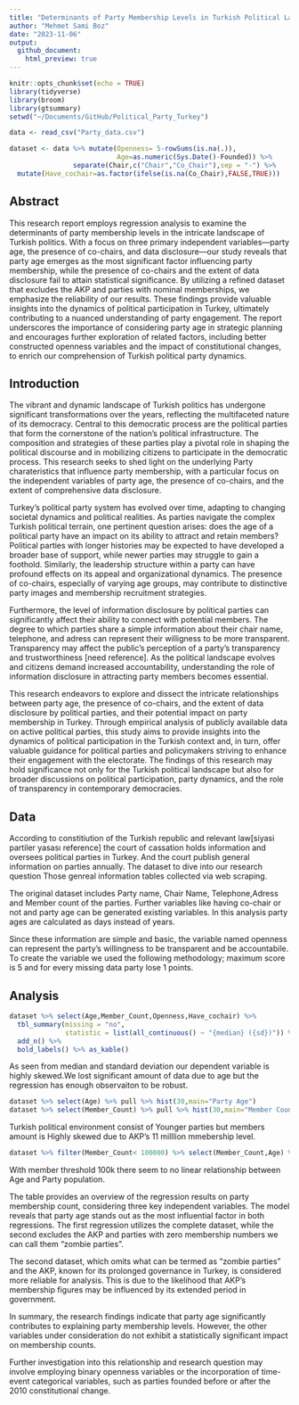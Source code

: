 ```yaml
---
title: "Determinants of Party Membership Levels in Turkish Political Landscape"
author: "Mehmet Sami Boz"
date: "2023-11-06"
output:
  github_document:
    html_preview: true
---
```



```r
knitr::opts_chunk$set(echo = TRUE)
library(tidyverse)
library(broom)
library(gtsummary)
setwd("~/Documents/GitHub/Political_Party_Turkey")
```

```r

data <- read_csv("Party_data.csv")

dataset <- data %>% mutate(Openness= 5-rowSums(is.na(.)),
                           Age=as.numeric(Sys.Date()-Founded)) %>% 
                separate(Chair,c("Chair","Co_Chair"),sep = "-") %>% 
  mutate(Have_cochair=as.factor(ifelse(is.na(Co_Chair),FALSE,TRUE)))
```



## Abstract

This research report employs regression analysis to examine the determinants of party membership levels in the intricate landscape of Turkish politics. With a focus on three primary independent variables—party age, the presence of co-chairs, and data disclosure—our study reveals that party age emerges as the most significant factor influencing party membership, while the presence of co-chairs and the extent of data disclosure fail to attain statistical significance. By utilizing a refined dataset that excludes the AKP and parties with nominal memberships, we emphasize the reliability of our results. These findings provide valuable insights into the dynamics of political participation in Turkey, ultimately contributing to a nuanced understanding of party engagement. The report underscores the importance of considering party age in strategic planning and encourages further exploration of related factors, including better constructed openness variables and the impact of constitutional changes, to enrich our comprehension of Turkish political party dynamics.

## Introduction

The vibrant and dynamic landscape of Turkish politics has undergone significant transformations over the years, reflecting the multifaceted nature of its democracy. Central to this democratic process are the political parties that form the cornerstone of the nation's political infrastructure. The composition and strategies of these parties play a pivotal role in shaping the political discourse and in mobilizing citizens to participate in the democratic process. This research seeks to shed light on the underlying Party charateristics that influence party membership, with a particular focus on the independent variables of party age, the presence of co-chairs, and the extent of comprehensive data disclosure.

Turkey's political party system has evolved over time, adapting to changing societal dynamics and political realities. As parties navigate the complex Turkish political terrain, one pertinent question arises: does the age of a political party have an impact on its ability to attract and retain members? Political parties with longer histories may be expected to have developed a broader base of support, while newer parties may struggle to gain a foothold. Similarly, the leadership structure within a party can have profound effects on its appeal and organizational dynamics. The presence of co-chairs, especially of varying age groups, may contribute to distinctive party images and membership recruitment strategies.

Furthermore, the level of information disclosure by political parties can significantly affect their ability to connect with potential members. The degree to which parties share a simple information about their chair name, telephone, and  adress can represent their willigness to be more transparent. Transparency may affect the public's perception of a party's transparency and trustworthiness [need reference]. As the political landscape evolves and citizens demand increased accountability, understanding the role of information disclosure in attracting party members becomes essential.

This research endeavors to explore and dissect the intricate relationships between party age, the presence of co-chairs, and the extent of data disclosure by political parties, and their potential impact on party membership in Turkey. Through empirical analysis of publicly available data on active political parties, this study aims to provide insights into the dynamics of political participation in the Turkish context and, in turn, offer valuable guidance for political parties and policymakers striving to enhance their engagement with the electorate. The findings of this research may hold significance not only for the Turkish political landscape but also for broader discussions on political participation, party dynamics, and the role of transparency in contemporary democracies.

## Data

According to constitiution of the Turkish republic and relevant law[siyasi partiler yasası reference] the court of cassation holds information and oversees political parties in Turkey. And the court publish general information on parties annually. The dataset to dive into our research question Those genreal information tables collected via web scraping.

The original dataset includes Party name, Chair Name, Telephone,Adress and Member count of the parties. Further variables like having co-chair or not and party age can be generated existing variables. In this analysis party ages are calculated as days instead of years.

Since these information are simple and basic, the variable named openness can represent the party's willingness to be transparent and be accountabile. To create the variable we used the following methodology; maximum score is 5 and for every missing data party lose 1 points.


## Analysis

```r

dataset %>% select(Age,Member_Count,Openness,Have_cochair) %>%
  tbl_summary(missing = "no",
              statistic = list(all_continuous() ~ "{median} ({sd})")) %>% 
  add_n() %>% 
  bold_labels() %>% as_kable()
```

As seen from median and standard deviation our dependent variable is highly skewed.We lost significant amount of data due to age but the regression has enough observaiton to be robust.

```r

dataset %>% select(Age) %>% pull %>% hist(30,main="Party Age")
dataset %>% select(Member_Count) %>% pull %>% hist(30,main="Member Count")
```

Turkish political environment consist of Younger parties but members amount is Highly skewed due to AKP's 11 milllion mmebership level.

```r
dataset %>% filter(Member_Count< 100000) %>% select(Member_Count,Age) %>% ggplot(aes(Age,Member_Count))+geom_point()
```

With member threshold 100k there seem to no linear relationship between Age and Party population.

\begin{table}[!htbp] \centering 
  \caption{} 
  \label{Regression on Member Count} 
\begin{tabular}{@{\extracolsep{5pt}}lcc} 
\\[-1.8ex]\hline 
\hline \\[-1.8ex] 
\\[-1.8ex] & \multicolumn{2}{c}{Member\_Count} \\ 
\\[-1.8ex] & (1) & (2)\\ 
\hline \\[-1.8ex] 
 Age & 44.165 & 16.106$^{***}$ \\ 
  & (36.751) & (6.041) \\ 
  & & \\ 
 Openness & 48,189.550 & $-$18,603.450 \\ 
  & (243,496.300) & (43,804.760) \\ 
  & & \\ 
 Have\_cochair & $-$262,014.600 & $-$56,120.070 \\ 
  & (564,725.000) & (88,979.400) \\ 
  & & \\ 
 Constant & $-$223,368.100 & 68,773.830 \\ 
  & (1,009,547.000) & (185,825.900) \\ 
  & & \\ 
\textit{N} & 108 & 84 \\ 
R$^{2}$ & 0.029 & 0.106 \\ 
Adjusted R$^{2}$ & 0.001 & 0.072 \\ 
Residual Std. Error & 1,089,117.000 (df = 104) & 170,748.800 (df = 80) \\ 
F Statistic & 1.021 (df = 3; 104) & 3.162$^{**}$ (df = 3; 80) \\ 
\hline 
\hline \\[-1.8ex] 
\textit{Notes:} & \multicolumn{2}{r}{$^{***}$Significant at the 1 percent level.} \\ 
 & \multicolumn{2}{r}{$^{**}$Significant at the 5 percent level.} \\ 
 & \multicolumn{2}{r}{$^{*}$Significant at the 10 percent level.} \\ 
\end{tabular} 
\end{table} 


The table provides an overview of the regression results on party membership count, considering three key independent variables. The model reveals that party age stands out as the most influential factor in both regressions. The first regression utilizes the complete dataset, while the second excludes the AKP and parties with zero membership numbers we can call them "zombie parties".

The second dataset, which omits what can be termed as "zombie parties" and the AKP, known for its prolonged governance in Turkey, is considered more reliable for analysis. This is due to the likelihood that AKP's membership figures may be influenced by its extended period in government.

In summary, the research findings indicate that party age significantly contributes to explaining party membership levels. However, the other variables under consideration do not exhibit a statistically significant impact on membership counts.

Further investigation into this relationship and research question may involve employing binary openness variables or the incorporation of time-event categorical variables, such as parties founded before or after the 2010 constitutional change.
